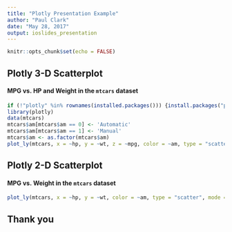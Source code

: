 ```yaml
---
title: "Plotly Presentation Example"
author: "Paul Clark"
date: "May 28, 2017"
output: ioslides_presentation
---
```


```r
knitr::opts_chunk$set(echo = FALSE)
```

## Plotly 3-D Scatterplot
#### MPG vs. HP and Weight in the `mtcars` dataset

```r
if (!"plotly" %in% rownames(installed.packages())) {install.packages("plotly")}
library(plotly)
data(mtcars)
mtcars$am[mtcars$am == 0] <- 'Automatic'
mtcars$am[mtcars$am == 1] <- 'Manual'
mtcars$am <- as.factor(mtcars$am)
plot_ly(mtcars, x = ~hp, y = ~wt, z = ~mpg, color = ~am, type = "scatter3d", mode = "markers")
```


## Plotly 2-D Scatterplot
#### MPG vs. Weight in the `mtcars` dataset
  
```r

plot_ly(mtcars, x = ~hp, y = ~wt, color = ~am, type = "scatter", mode = "markers")

```
  
 


## Thank you